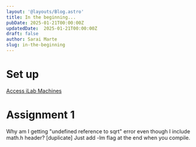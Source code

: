 ```yaml
---
layout: '@layouts/Blog.astro'
title: In the beginning...
pubDate: 2025-01-21T00:00:00Z 
updatedDate:  2025-01-21T00:00:00Z 
draft: false
author: Sarai Marte
slug: in-the-beginning
---
```


# Set up  

<a href = "https://saraistudies.netlify.app/computerarchitecture/connecting-to-ilab-machines/">Access iLab Machines</a>

  
# Assignment 1 

Why am I getting "undefined reference to sqrt" error even though I include math.h header? [duplicate]
Just add -lm flag at the end when you compile.

